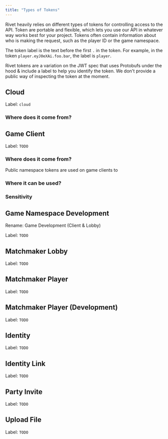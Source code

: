 ```yaml
---
title: "Types of Tokens"
---
```


Rivet heavily relies on different types of tokens for controlling access to the API. Token are portable and flexible, which lets you use our API in whatever way works best for your project. Tokens often contain information about who is making the request, such as the player ID or the game namespace.

The token label is the text before the first `.` in the token. For example, in the token `player.eyJ0eXAi.foo.bar`, the label is `player`.

Rivet tokens are a variation on the JWT spec that uses Protobufs under the hood & include a label to help you identify the token. We don't provide a public way of inspecting the token at the moment.

## Cloud

Label: `cloud`

### Where does it come from? 

## Game Client 

Label: `TODO`

### Where does it come from? 

Public namespace tokens are used on game clients to 

### Where it can be used? 

### Sensitivity 

## Game Namespace Development

Rename: Game Development (Client & Lobby)

Label: `TODO`

## Matchmaker Lobby 

Label: `TODO`

## Matchmaker Player 

Label: `TODO`

## Matchmaker Player (Development) 

Label: `TODO`

## Identity 

Label: `TODO`

## Identity Link 

Label: `TODO`

## Party Invite 

Label: `TODO`

## Upload File 

Label: `TODO`
